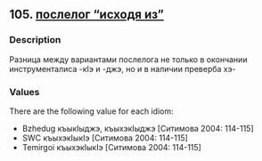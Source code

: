 ## 105. <a href =  'https://agricolamz.github.io/The_Circassian_Isoglosses_Database/105.html'>послелог "исходя из"</a>
### Description

Разница между вариантами послелога не только в окончании инструменталиса -кIэ и -джэ, но и в наличии преверба хэ-


### Values
There are the following value for each idiom:

* Bzhedug къыкIыджэ, къыхэкIыджэ [Ситимова 2004: 114-115]
* SWC къыхэкIыкIэ [Ситимова 2004: 114-115]
* Temirgoi къыхэкIыкIэ [Ситимова 2004: 114-115]

